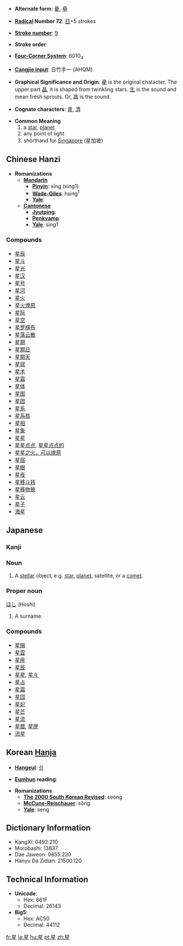 * '''Alternate form''': [[曐]], [[皨]]

* '''[[Wiktionary:Chinese radical index| Radical]] Number 72''': [[Wiktionary:Chinese radical index 日|日]]+5 strokes

* '''[[Wiktionary:Chinese total strokes index|Stroke number]]''': [[Wiktionary:Chinese total strokes index 9|9]]

* '''Stroke order''': 

* '''[[Wiktionary:Chinese four corner index|Four-Corner System]]''': 6010<sub>4</sub>

* '''[[Wiktionary:Chinese Cangjie index|Cangjie input]]''': 日竹手一 (AHQM)

* '''Graphical Significance and Origin''': [[曐]] is the original chatacter. The upper part [[晶]], it is shaped from twinkling stars. [[生]] is the sound and mean fresh sprouts. Or, 晶 is the sound.

* '''Cognate characters''': [[青]], [[清]]

* '''Common Meaning'''
*#a [[star]], [[planet]]
*# any point of light
*# shorthand for [[Singapore]] (星加坡)

== Chinese Hanzi ==

* '''Romanizations'''
** '''[[Mandarin]]'''
*** '''[[Pinyin]]''': xīng (xing1)
*** '''[[Wade-Giles]]''': hsing<sup>1</sup>
*** '''[[Yale]]''': 
** '''[[Cantonese]]'''
*** '''[[Jyutping]]''':
*** '''[[Penkyamp]]''': 
*** '''[[Yale]]''': sing1

===Compounds===
*[[星辰]]
*[[星斗]]
*[[星光]]
*[[星汉]]
*[[星号]]
*[[星河]]
*[[星火]]
*[[星火燎原]]
*[[星际]]
*[[星空]]
*[[星罗棋布]]
*[[星落云散]]
*[[星期]]
*[[星期日]]
*[[星期天]]
*[[星球]]
*[[星术]]
*[[星霜]]
*[[星体]]
*[[星图]]
*[[星团]]
*[[星系]]
*[[星系核]]
*[[星相]]
*[[星象]]
*[[星星]]
*[[星星点点]], [[星星点点的]]
*[[星星之火，可以燎原]]
*[[星宿]]
*[[星眼]]
*[[星夜]]
*[[星移斗转]]
*[[星移物换]]
*[[星云]]
*[[星子]]
*[[海星]]

==Japanese==
===Kanji===
{{kanji
|[[せい]] (sei), [[しょう]] (shō)
|[[ほし]] (hoshi)}}
===Noun===
{{janoun|[[ほし]]|[[hoshi]]}}
# A [[stellar]] object, e.g. [[star]], [[planet]], satellite, or a [[comet]].

===Proper noun===
[[ほし]] (Hoshi)

#A surname.

===Compounds===
*[[星隕]]
*[[星雲]]
*[[星座]]
*[[星辰]]
*[[星星]], [[星々]]
*[[星占]]
*[[星霜]]
*[[星団]]
*[[星妃]]
*[[星芒]]
*[[星流]]
*[[星暦]], [[星歴]]
*[[流星]]

== Korean [[Hanja]] ==

* '''[[Hangeul]]''': [[성]]

* '''[[Eumhun]] reading''': 

* '''Romanizations'''
** '''[[The 2000 South Korean Revised Romanization|The 2000 South Korean Revised]]''': seong
** '''[[McCune-Reischauer]]''': sŏng
** '''[[Yale]]''': seng

== Dictionary Information ==

* KangXi: 0492.210
* Morobashi: 13837
* Dae Jaweon: 0855.220
* Hanyu Da Zidian: 21500.120

== Technical Information ==

* '''Unicode''':
** Hex: 661F
** Decimal: 26143
* '''Big5''':
** Hex: AC50
** Decimal: 44112

[[fr:星]]
[[la:星]]
[[hu:星]]
[[pt:星]]
[[zh:星]]